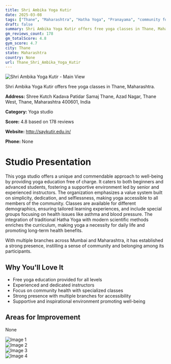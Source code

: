 ```yaml
---
title: Shri Ambika Yoga Kutir
date: 2025-03-08
tags: ["Thane", "Maharashtra", "Hatha Yoga", "Pranayama", "community focus", "free services", "Thane"]  
draft: false
summary: Shri Ambika Yoga Kutir offers free yoga classes in Thane, Maharashtra.
gm_reviews_count: 178
gm_totalScore: 4.8
gym_score: 4.7
city: Thane
state: Maharashtra
country: None
url: Thane_Shri_Ambika_Yoga_Kutir
---
```


<div className="aspect-[16/9] relative my-8">
  <img 
    src="https://lh5.googleusercontent.com/p/AF1QipPbSobo2uVxEbMn2Ts5K1s8IKnBESY7f7bUMhJ6=w1920-h1080-k-no"
    alt="Shri Ambika Yoga Kutir - Main View"
    className="object-cover absolute inset-0 w-full h-full rounded-lg"
  />
</div>

Shri Ambika Yoga Kutir offers free yoga classes in Thane, Maharashtra.

**Address:** Shree Kutch Kadava Patidar Samaj Thane, Azad Nagar, Thane West, Thane, Maharashtra 400601, India

**Category:** Yoga studio

**Score:** 4.8 based on 178 reviews

**Website:** http://saykutir.edu.in/

**Phone:** None

# Studio Presentation

This yoga studio offers a unique and commendable approach to well-being by providing yoga education free of charge. It caters to both beginners and advanced students, fostering a supportive environment led by senior and experienced instructors. The organization emphasizes a value system built on simplicity, dedication, and selflessness, making yoga accessible to all members of the community. Classes are available for different demographics, ensuring tailored learning experiences, and include special groups focusing on health issues like asthma and blood pressure. The integration of traditional Hatha Yoga with modern scientific methods enriches the curriculum, making yoga a necessity for daily life and promoting long-term health benefits.

With multiple branches across Mumbai and Maharashtra, it has established a strong presence, instilling a sense of community and belonging among its participants.

## Why You'll Love It

- Free yoga education provided for all levels
- Experienced and dedicated instructors
- Focus on community health with specialized classes
- Strong presence with multiple branches for accessibility
- Supportive and inspirational environment promoting well-being

## Areas for Improvement

None

<div className="grid grid-cols-1 xl:grid-cols-2 gap-4 my-8">
<div className="aspect-[4/3] relative"><img src="https://lh5.googleusercontent.com/p/AF1QipMETobv015poT8o8IRAkqL1xOYFBdDEHz39WOqQ=w1920-h1080-k-no" alt="Image 1" className="object-cover absolute inset-0 w-full h-full rounded-lg" /></div>
<div className="aspect-[4/3] relative"><img src="https://lh5.googleusercontent.com/p/AF1QipPuSGMKyCaAn--nnzHuBrIwQipcpbJr4SNqhj2K=w1920-h1080-k-no" alt="Image 2" className="object-cover absolute inset-0 w-full h-full rounded-lg" /></div>
<div className="aspect-[4/3] relative"><img src="https://lh5.googleusercontent.com/p/AF1QipNq2V0Fs3N-EsrwJswvBL7AMBitA_LUA5NPpLhS=w1920-h1080-k-no" alt="Image 3" className="object-cover absolute inset-0 w-full h-full rounded-lg" /></div>
<div className="aspect-[4/3] relative"><img src="https://lh5.googleusercontent.com/p/AF1QipPYxHAc3Ecd5TxvzXm1BkgsFL7Fh03kyB4eVTvr=w1920-h1080-k-no" alt="Image 4" className="object-cover absolute inset-0 w-full h-full rounded-lg" /></div>
</div>